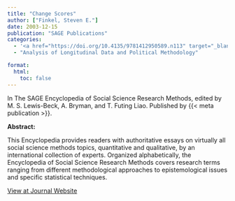```yaml
---
title: "Change Scores"
author: ["Finkel, Steven E."]
date: 2003-12-15
publication: "SAGE Publications"
categories:
  - '<a href="https://doi.org/10.4135/9781412950589.n113" target="_blank">Journal</a>'
  - "Analysis of Longitudinal Data and Political Methodology"

format:
  html:
    toc: false
---
```


In The SAGE Encyclopedia of Social Science Research Methods, edited by M. S. Lewis-Beck, A. Bryman, and T. Futing Liao. Published by {{< meta publication >}}.

**Abstract:**

::: justify-text
This Encyclopedia provides readers with authoritative essays on virtually all social science methods topics, quantitative and qualitative, by an international collection of experts. Organized alphabetically, the Encyclopedia of Social Science Research Methods covers research terms ranging from different methodological approaches to epistemological issues and specific statistical techniques.
:::

[View at Journal Website](https://doi.org/10.4135/9781412950589.n113){.btn .btn-outline-success target="_blank"}
